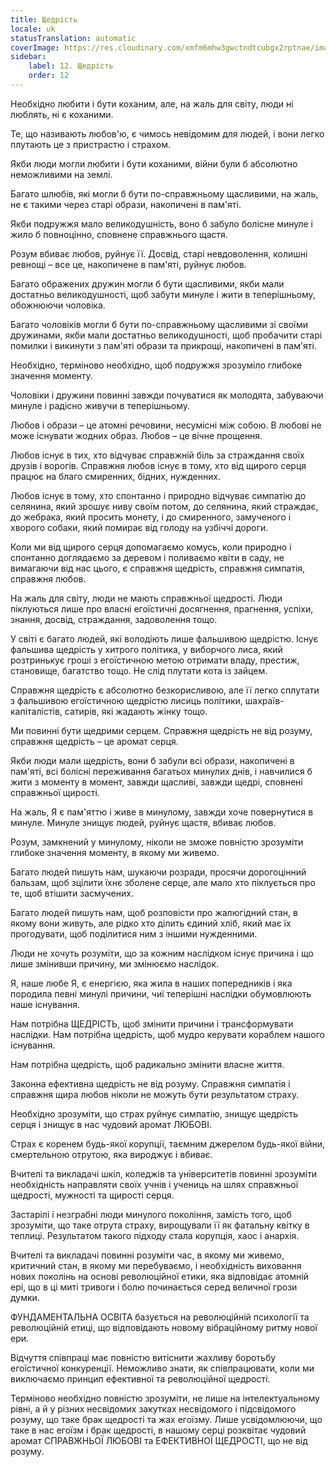 ```yaml
---
title: Щедрість
locale: uk
statusTranslation: automatic
coverImage: https://res.cloudinary.com/xmfm6mhw3gwctndtcubgx2rptnae/image/upload/v1740337243/small_cover_educacion_fundamental_a051170f1c.webp
sidebar:
    label: 12. Щедрість
    order: 12
---
```

Необхідно любити і бути коханим, але, на жаль для світу, люди ні люблять, ні є коханими.

Те, що називають любов'ю, є чимось невідомим для людей, і вони легко плутають це з пристрастю і страхом.

Якби люди могли любити і бути коханими, війни були б абсолютно неможливими на землі.

Багато шлюбів, які могли б бути по-справжньому щасливими, на жаль, не є такими через старі образи, накопичені в пам'яті.

Якби подружжя мало великодушність, воно б забуло болісне минуле і жило б повноцінно, сповнене справжнього щастя.

Розум вбиває любов, руйнує її. Досвід, старі невдоволення, колишні ревнощі – все це, накопичене в пам'яті, руйнує любов.

Багато ображених дружин могли б бути щасливими, якби мали достатньо великодушності, щоб забути минуле і жити в теперішньому, обожнюючи чоловіка.

Багато чоловіків могли б бути по-справжньому щасливими зі своїми дружинами, якби мали достатньо великодушності, щоб пробачити старі помилки і викинути з пам'яті образи та прикрощі, накопичені в пам'яті.

Необхідно, терміново необхідно, щоб подружжя зрозуміло глибоке значення моменту.

Чоловіки і дружини повинні завжди почуватися як молодята, забуваючи минуле і радісно живучи в теперішньому.

Любов і образи – це атомні речовини, несумісні між собою. В любові не може існувати жодних образ. Любов – це вічне прощення.

Любов існує в тих, хто відчуває справжній біль за страждання своїх друзів і ворогів. Справжня любов існує в тому, хто від щирого серця працює на благо смиренних, бідних, нужденних.

Любов існує в тому, хто спонтанно і природно відчуває симпатію до селянина, який зрошує ниву своїм потом, до селянина, який страждає, до жебрака, який просить монету, і до смиренного, замученого і хворого собаки, який помирає від голоду на узбіччі дороги.

Коли ми від щирого серця допомагаємо комусь, коли природно і спонтанно доглядаємо за деревом і поливаємо квіти в саду, не вимагаючи від нас цього, є справжня щедрість, справжня симпатія, справжня любов.

На жаль для світу, люди не мають справжньої щедрості. Люди піклуються лише про власні егоїстичні досягнення, прагнення, успіхи, знання, досвід, страждання, задоволення тощо.

У світі є багато людей, які володіють лише фальшивою щедрістю. Існує фальшива щедрість у хитрого політика, у виборчого лиса, який розтринькує гроші з егоїстичною метою отримати владу, престиж, становище, багатство тощо. Не слід плутати кота із зайцем.

Справжня щедрість є абсолютно безкорисливою, але її легко сплутати з фальшивою егоїстичною щедрістю лисиць політики, шахраїв-капіталістів, сатирів, які жадають жінку тощо.

Ми повинні бути щедрими серцем. Справжня щедрість не від розуму, справжня щедрість – це аромат серця.

Якби люди мали щедрість, вони б забули всі образи, накопичені в пам'яті, всі болісні переживання багатьох минулих днів, і навчилися б жити з моменту в момент, завжди щасливі, завжди щедрі, сповнені справжньої щирості.

На жаль, Я є пам'яттю і живе в минулому, завжди хоче повернутися в минуле. Минуле знищує людей, руйнує щастя, вбиває любов.

Розум, замкнений у минулому, ніколи не зможе повністю зрозуміти глибоке значення моменту, в якому ми живемо.

Багато людей пишуть нам, шукаючи розради, просячи дорогоцінний бальзам, щоб зцілити їхнє зболене серце, але мало хто піклується про те, щоб втішити засмучених.

Багато людей пишуть нам, щоб розповісти про жалюгідний стан, в якому вони живуть, але рідко хто ділить єдиний хліб, який має їх прогодувати, щоб поділитися ним з іншими нужденними.

Люди не хочуть розуміти, що за кожним наслідком існує причина і що лише змінивши причину, ми змінюємо наслідок.

Я, наше любе Я, є енергією, яка жила в наших попередників і яка породила певні минулі причини, чиї теперішні наслідки обумовлюють наше існування.

Нам потрібна ЩЕДРІСТЬ, щоб змінити причини і трансформувати наслідки. Нам потрібна щедрість, щоб мудро керувати кораблем нашого існування.

Нам потрібна щедрість, щоб радикально змінити власне життя.

Законна ефективна щедрість не від розуму. Справжня симпатія і справжня щира любов ніколи не можуть бути результатом страху.

Необхідно зрозуміти, що страх руйнує симпатію, знищує щедрість серця і знищує в нас чудовий аромат ЛЮБОВІ.

Страх є коренем будь-якої корупції, таємним джерелом будь-якої війни, смертельною отрутою, яка вироджує і вбиває.

Вчителі та викладачі шкіл, коледжів та університетів повинні зрозуміти необхідність направляти своїх учнів і учениць на шлях справжньої щедрості, мужності та щирості серця.

Застарілі і незграбні люди минулого покоління, замість того, щоб зрозуміти, що таке отрута страху, вирощували її як фатальну квітку в теплиці. Результатом такого підходу стала корупція, хаос і анархія.

Вчителі та викладачі повинні розуміти час, в якому ми живемо, критичний стан, в якому ми перебуваємо, і необхідність виховання нових поколінь на основі революційної етики, яка відповідає атомній ері, що в ці миті тривоги і болю починається серед величної грози думки.

ФУНДАМЕНТАЛЬНА ОСВІТА базується на революційній психології та революційній етиці, що відповідають новому вібраційному ритму нової ери.

Відчуття співпраці має повністю витіснити жахливу боротьбу егоїстичної конкуренції. Неможливо знати, як співпрацювати, коли ми виключаємо принцип ефективної та революційної щедрості.

Терміново необхідно повністю зрозуміти, не лише на інтелектуальному рівні, а й у різних несвідомих закутках несвідомого і підсвідомого розуму, що таке брак щедрості та жах егоїзму. Лише усвідомлюючи, що таке в нас егоїзм і брак щедрості, в нашому серці розквітає чудовий аромат СПРАВЖНЬОЇ ЛЮБОВІ та ЕФЕКТИВНОЇ ЩЕДРОСТІ, що не від розуму.

